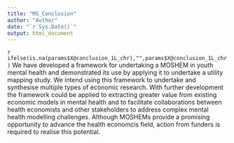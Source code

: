 ```yaml
---
title: "MS_Conclusion"
author: "Author"
date: "`r Sys.Date()`"
output: html_document
---
```

`r ifelse(is.na(params$X@conclusion_1L_chr),"",params$X@conclusion_1L_chr)` 
We have developed a framework for undertaking a MOSHEM in youth mental health and demonstrated its use by applying it to undertake a utility mapping study. We intend using this framework to undertake and synthesise multiple types of economic research. With further development the framework could be applied to extracting greater value from existing economic models in mental health and to facilitate collaborations between health economists and other stakeholders to address complex mental health modelling challenges. Although MOSHEMs provide a promising opportunity to advance the health economcis field, action from funders is required to realise this potential.